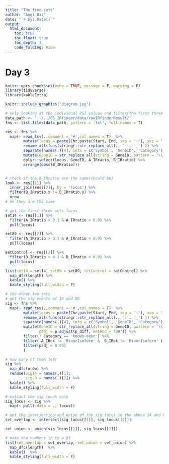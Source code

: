 ```yaml
---
title: "The five sets"
author: "Anqi Dai"
date: "`r Sys.Date()`"
output:
  html_document:
    toc: true
    toc_float: true
    toc_depth: 3
    code_folding: hide
---
```


# Day 3

```r
knitr::opts_chunk$set(echo = TRUE, message = F, warning = F)
library(tidyverse)
library(kableExtra)
```

```r
knitr::include_graphics('diagram.jpg')
```

```r
# only looking at the individual PSI values and filter(the first three sets)
data_path <- '../../05_IRfinder/data/rawIRfinderResult/'
fns <- list.files(data_path, pattern = 'txt', full.names = T)

res <- fns %>%
  map(~ read_tsv(.,comment = '#',col_names = T)  %>%
        mutate(locus = paste(Chr,paste(Start, End, sep = '-'), sep = ':' ) ) %>%
        rename_all(funs(stringr::str_replace_all(., '-', '_') )) %>%
        separate(names(.)[4], into = c('Symbol', 'GeneID', 'Category'), sep = '/') %>%
        mutate(GeneID = str_replace_all(string = GeneID, pattern = '\\..*$', replacement = '')) %>%
        dplyr::select(locus, GeneID, A_IRratio, B_IRratio) %>%
        arrange(desc(B_IRratio))) 


# check if the B_IRratio are the same(should be)
look <- res[[1]] %>%
  inner_join(res[[2]], by = 'locus') %>%
  filter(B_IRratio.x != B_IRratio.y) %>%
  nrow
# ok they are the same
```

```r
# get the first three sets locus
set14 <- res[[1]] %>%
  filter(A_IRratio > 0.1 & A_IRratio < 0.9) %>%
  pull(locus)

set89 <- res[[2]] %>%
  filter(A_IRratio > 0.1 & A_IRratio < 0.9) %>%
  pull(locus)

setControl <- res[[2]] %>%
  filter(B_IRratio > 0.1 & B_IRratio < 0.9) %>%
  pull(locus)

list(set14 = set14, set89 = set89, setControl = setControl) %>%
  map_dfr(length) %>%
  kable() %>%
  kable_styling(full_width = F)
```

```r
# the other two sets
# get the sig events of 14 and 89
sig <- fns %>%
  map(~ read_tsv(.,comment = '#',col_names = T)  %>%
        mutate(locus = paste(Chr,paste(Start, End, sep = '-'), sep = ':' ) ) %>%
        rename_all(funs(stringr::str_replace_all(., '-', '_') )) %>%
        separate(names(.)[4], into = c('Symbol', 'GeneID', 'Category'), sep = '/') %>%
        mutate(GeneID = str_replace_all(string = GeneID, pattern = '\\..*$', replacement = ''),
               padj = p.adjust(p_diff, method = 'BH')) %>%
        filter(! Category == 'known-exon') %>%
        filter( A_IRok != 'MinorIsoform' &  B_IRok != 'MinorIsoform' ) %>%
        filter(padj < 0.05) 
        )

# how many of them left
sig %>%
  map_dfc(nrow) %>%
  rename(sig14 = names(.)[1],
         sig89 = names(.)[2]) %>%
  kable() %>%
  kable_styling(full_width = F)


```
```r
# extract the sig locus only
sig_locus <- sig %>%
  map(~ pull(.data = ., locus)) 

# get the intersection and union of the sig locus in the above 14 and 89
set_overlap <- intersect(sig_locus[[1]], sig_locus[[2]])

set_union <- union(sig_locus[[1]], sig_locus[[2]])

# make the numbers in to a df
list(set_overlap = set_overlap, set_union = set_union) %>%
  map_dfc(length)  %>%
  kable()  %>%
  kable_styling(full_width = F)
```

